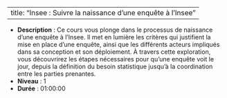 
---
title: "Insee : Suivre la naissance d’une enquête à l’Insee"
---


- **Description** : Ce cours vous plonge dans le processus de naissance d'une enquête à l'Insee. Il met en lumière les critères qui justifient la mise en place d'une enquête, ainsi que les différents acteurs impliqués dans sa conception et son déploiement. À travers cette exploration, vous découvrirez les étapes nécessaires pour qu'une enquête voit le jour, depuis la définition du besoin statistique jusqu'à la coordination entre les parties prenantes.
- **Niveau** : 1
- **Durée** : 01:00:00
